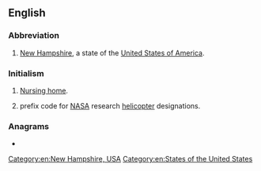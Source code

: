 {{also|Nh|nH|n.h.|N.H.|nḫ}}
==English==

===Abbreviation===
{{rfc-header|Abbreviation}}
{{head|en|abbreviation}}

# {{lb|en|US}} [[New Hampshire]], a state of the [[United States of America]].

===Initialism===
{{rfc-header|Initialism}}
{{head|en|initialism}}

# [[nursing home|Nursing home]].
# {{lb|en|US|aviation}} prefix code for [[NASA]] research [[helicopter]] designations.

===Anagrams===
* {{anagrams|en|Hn.}}

[[Category:en:New Hampshire, USA]]
[[Category:en:States of the United States]]